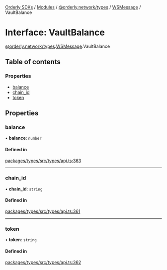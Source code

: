 [Orderly SDKs](/sdks/tech-doc/README) / [Modules](/sdks/tech-doc/modules) / [@orderly.network/types](/sdks/tech-doc/modules/orderly_network_types) / [WSMessage](/sdks/tech-doc/modules/orderly_network_types.WSMessage) / VaultBalance

# Interface: VaultBalance

[@orderly.network/types](/sdks/tech-doc/modules/orderly_network_types).[WSMessage](/sdks/tech-doc/modules/orderly_network_types.WSMessage).VaultBalance

## Table of contents

### Properties

- [balance](/sdks/tech-doc/interfaces/orderly_network_types.WSMessage.VaultBalance#balance)
- [chain\_id](/sdks/tech-doc/interfaces/orderly_network_types.WSMessage.VaultBalance#chain_id)
- [token](/sdks/tech-doc/interfaces/orderly_network_types.WSMessage.VaultBalance#token)

## Properties

### balance

• **balance**: `number`

#### Defined in

[packages/types/src/types/api.ts:363](https://github.com/OrderlyNetwork/js-sdk/blob/b90fff4/packages/types/src/types/api.ts#L363)

___

### chain\_id

• **chain\_id**: `string`

#### Defined in

[packages/types/src/types/api.ts:361](https://github.com/OrderlyNetwork/js-sdk/blob/b90fff4/packages/types/src/types/api.ts#L361)

___

### token

• **token**: `string`

#### Defined in

[packages/types/src/types/api.ts:362](https://github.com/OrderlyNetwork/js-sdk/blob/b90fff4/packages/types/src/types/api.ts#L362)
